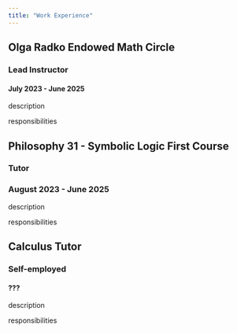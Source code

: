 ```yaml
---
title: "Work Experience"
---
```


## Olga Radko Endowed Math Circle
### Lead Instructor
#### July 2023 - June 2025

description

responsibilities

## Philosophy 31 - Symbolic Logic First Course
### Tutor
### August 2023 - June 2025

description

responsibilities

## Calculus Tutor
### Self-employed
#### ???


description

responsibilities